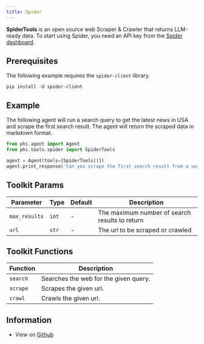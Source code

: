 ```yaml
---
title: Spider
---
```


**SpiderTools** is an open source web Scraper & Crawler that returns LLM-ready data. To start using Spider, you need an API key from the [Spider dashboard](https://spider.cloud).

## Prerequisites

The following example requires the `spider-client` library.

```shell
pip install -U spider-client
```

## Example

The following agent will run a search query to get the latest news in USA and scrape the first search result. The agent will return the scraped data in markdown format.

```python cookbook/tools/spider_tools.py
from phi.agent import Agent
from phi.tools.spider import SpiderTools

agent = Agent(tools=[SpiderTools()])
agent.print_response('Can you scrape the first search result from a search on "news in USA"?', markdown=True)
```

## Toolkit Params

| Parameter | Type | Default | Description |
| --- | --- | --- | --- |
| `max_results` | `int` | - | The maximum number of search results to return |
| `url` | `str` | - | The url to be scraped or crawled |

## Toolkit Functions

| Function | Description |
| --- | --- |
| `search` | Searches the web for the given query. |
| `scrape` | Scrapes the given url. |
| `crawl` | Crawls the given url. |

## Information

- View on [Github](https://github.com/phidatahq/phidata/blob/main/phi/tools/spider.py)
